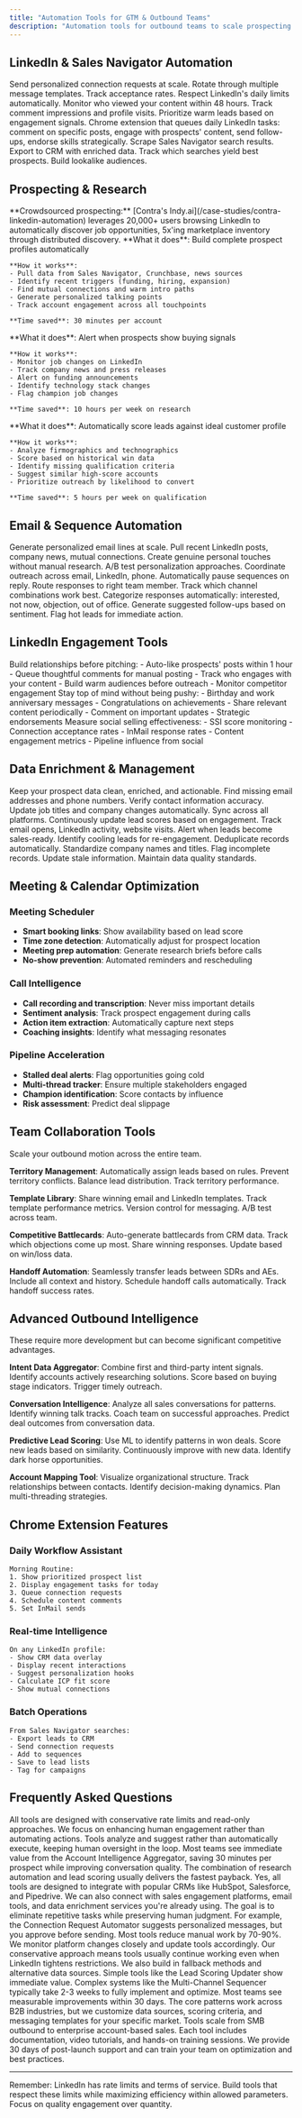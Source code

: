 ```yaml
---
title: "Automation Tools for GTM & Outbound Teams"
description: "Automation tools for outbound teams to scale prospecting and personalization"
---
```


## LinkedIn & Sales Navigator Automation

<CardGroup cols={2}>
  <Card title="Connection Request Automator" icon="user-plus">
    Send personalized connection requests at scale. Rotate through multiple message templates. Track acceptance rates. Respect LinkedIn's daily limits automatically.
  </Card>

  <Card title="48hr Engagement Tracker" icon="clock">
    Monitor who viewed your content within 48 hours. Track comment impressions and profile visits. Prioritize warm leads based on engagement signals.
  </Card>

  <Card title="Task Queue Extension" icon="list-check">
    Chrome extension that queues daily LinkedIn tasks: comment on specific posts, engage with prospects' content, send follow-ups, endorse skills strategically.
  </Card>

  <Card title="Lead List Builder" icon="database">
    Scrape Sales Navigator search results. Export to CRM with enriched data. Track which searches yield best prospects. Build lookalike audiences.
  </Card>
</CardGroup>

## Prospecting & Research

<Note>
**Crowdsourced prospecting:** [Contra's Indy.ai](/case-studies/contra-linkedin-automation) leverages 20,000+ users browsing LinkedIn to automatically discover job opportunities, 5x'ing marketplace inventory through distributed discovery.
</Note>

<AccordionGroup>
  <Accordion title="Account Intelligence Aggregator">
    **What it does**: Build complete prospect profiles automatically

    **How it works**:
    - Pull data from Sales Navigator, Crunchbase, news sources
    - Identify recent triggers (funding, hiring, expansion)
    - Find mutual connections and warm intro paths
    - Generate personalized talking points
    - Track account engagement across all touchpoints

    **Time saved**: 30 minutes per account
  </Accordion>

  <Accordion title="Trigger Event Monitor">
    **What it does**: Alert when prospects show buying signals

    **How it works**:
    - Monitor job changes on LinkedIn
    - Track company news and press releases
    - Alert on funding announcements
    - Identify technology stack changes
    - Flag champion job changes

    **Time saved**: 10 hours per week on research
  </Accordion>

  <Accordion title="ICP Score Calculator">
    **What it does**: Automatically score leads against ideal customer profile

    **How it works**:
    - Analyze firmographics and technographics
    - Score based on historical win data
    - Identify missing qualification criteria
    - Suggest similar high-score accounts
    - Prioritize outreach by likelihood to convert

    **Time saved**: 5 hours per week on qualification
  </Accordion>
</AccordionGroup>

## Email & Sequence Automation

<Tabs>
  <Tab title="Email Personalization Engine">
    Generate personalized email lines at scale. Pull recent LinkedIn posts, company news, mutual connections. Create genuine personal touches without manual research. A/B test personalization approaches.
  </Tab>

  <Tab title="Multi-Channel Sequencer">
    Coordinate outreach across email, LinkedIn, phone. Automatically pause sequences on reply. Route responses to right team member. Track which channel combinations work best.
  </Tab>

  <Tab title="Reply Sentiment Analyzer">
    Categorize responses automatically: interested, not now, objection, out of office. Generate suggested follow-ups based on sentiment. Flag hot leads for immediate action.
  </Tab>
</Tabs>

## LinkedIn Engagement Tools

<Steps>
  <Step title="Content Engagement Strategy">
    Build relationships before pitching:
    - Auto-like prospects' posts within 1 hour
    - Queue thoughtful comments for manual posting
    - Track who engages with your content
    - Build warm audiences before outreach
    - Monitor competitor engagement
  </Step>

  <Step title="Connection Nurture Sequences">
    Stay top of mind without being pushy:
    - Birthday and work anniversary messages
    - Congratulations on achievements
    - Share relevant content periodically
    - Comment on important updates
    - Strategic endorsements
  </Step>

  <Step title="Social Selling Tracker">
    Measure social selling effectiveness:
    - SSI score monitoring
    - Connection acceptance rates
    - InMail response rates
    - Content engagement metrics
    - Pipeline influence from social
  </Step>
</Steps>

## Data Enrichment & Management

<Info>
Keep your prospect data clean, enriched, and actionable.
</Info>

<Card title="Contact Enrichment Tool">
  Find missing email addresses and phone numbers. Verify contact information accuracy. Update job titles and company changes automatically. Sync across all platforms.
</Card>

<Card title="Lead Scoring Updater">
  Continuously update lead scores based on engagement. Track email opens, LinkedIn activity, website visits. Alert when leads become sales-ready. Identify cooling leads for re-engagement.
</Card>

<Card title="CRM Hygiene Automator">
  Deduplicate records automatically. Standardize company names and titles. Flag incomplete records. Update stale information. Maintain data quality standards.
</Card>

## Meeting & Calendar Optimization

### Meeting Scheduler
- **Smart booking links**: Show availability based on lead score
- **Time zone detection**: Automatically adjust for prospect location
- **Meeting prep automation**: Generate research briefs before calls
- **No-show prevention**: Automated reminders and rescheduling

### Call Intelligence
- **Call recording and transcription**: Never miss important details
- **Sentiment analysis**: Track prospect engagement during calls
- **Action item extraction**: Automatically capture next steps
- **Coaching insights**: Identify what messaging resonates

### Pipeline Acceleration
- **Stalled deal alerts**: Flag opportunities going cold
- **Multi-thread tracker**: Ensure multiple stakeholders engaged
- **Champion identification**: Score contacts by influence
- **Risk assessment**: Predict deal slippage

## Team Collaboration Tools

<Tip>
Scale your outbound motion across the entire team.
</Tip>

**Territory Management**: Automatically assign leads based on rules. Prevent territory conflicts. Balance lead distribution. Track territory performance.

**Template Library**: Share winning email and LinkedIn templates. Track template performance metrics. Version control for messaging. A/B test across team.

**Competitive Battlecards**: Auto-generate battlecards from CRM data. Track which objections come up most. Share winning responses. Update based on win/loss data.

**Handoff Automation**: Seamlessly transfer leads between SDRs and AEs. Include all context and history. Schedule handoff calls automatically. Track handoff success rates.

## Advanced Outbound Intelligence

<Note>
These require more development but can become significant competitive advantages.
</Note>

**Intent Data Aggregator**: Combine first and third-party intent signals. Identify accounts actively researching solutions. Score based on buying stage indicators. Trigger timely outreach.

**Conversation Intelligence**: Analyze all sales conversations for patterns. Identify winning talk tracks. Coach team on successful approaches. Predict deal outcomes from conversation data.

**Predictive Lead Scoring**: Use ML to identify patterns in won deals. Score new leads based on similarity. Continuously improve with new data. Identify dark horse opportunities.

**Account Mapping Tool**: Visualize organizational structure. Track relationships between contacts. Identify decision-making dynamics. Plan multi-threading strategies.

## Chrome Extension Features

### Daily Workflow Assistant
```
Morning Routine:
1. Show prioritized prospect list
2. Display engagement tasks for today
3. Queue connection requests
4. Schedule content comments
5. Set InMail sends
```

### Real-time Intelligence
```
On any LinkedIn profile:
- Show CRM data overlay
- Display recent interactions
- Suggest personalization hooks
- Calculate ICP fit score
- Show mutual connections
```

### Batch Operations
```
From Sales Navigator searches:
- Export leads to CRM
- Send connection requests
- Add to sequences
- Save to lead lists
- Tag for campaigns
```

## Frequently Asked Questions

<AccordionGroup>
  <Accordion title="How do these tools avoid violating LinkedIn's terms of service?">
    All tools are designed with conservative rate limits and read-only approaches. We focus on enhancing human engagement rather than automating actions. Tools analyze and suggest rather than automatically execute, keeping human oversight in the loop.
  </Accordion>

  <Accordion title="Which automation tool typically provides the biggest ROI?">
    Most teams see immediate value from the Account Intelligence Aggregator, saving 30 minutes per prospect while improving conversation quality. The combination of research automation and lead scoring usually delivers the fastest payback.
  </Accordion>

  <Accordion title="Can these tools integrate with our existing CRM and sales stack?">
    Yes, all tools are designed to integrate with popular CRMs like HubSpot, Salesforce, and Pipedrive. We can also connect with sales engagement platforms, email tools, and data enrichment services you're already using.
  </Accordion>

  <Accordion title="How much manual work is still required with these automations?">
    The goal is to eliminate repetitive tasks while preserving human judgment. For example, the Connection Request Automator suggests personalized messages, but you approve before sending. Most tools reduce manual work by 70-90%.
  </Accordion>

  <Accordion title="What happens if LinkedIn changes their platform or policies?">
    We monitor platform changes closely and update tools accordingly. Our conservative approach means tools usually continue working even when LinkedIn tightens restrictions. We also build in fallback methods and alternative data sources.
  </Accordion>

  <Accordion title="How quickly can a sales team start seeing results?">
    Simple tools like the Lead Scoring Updater show immediate value. Complex systems like the Multi-Channel Sequencer typically take 2-3 weeks to fully implement and optimize. Most teams see measurable improvements within 30 days.
  </Accordion>

  <Accordion title="Do these tools work for all industries and deal sizes?">
    The core patterns work across B2B industries, but we customize data sources, scoring criteria, and messaging templates for your specific market. Tools scale from SMB outbound to enterprise account-based sales.
  </Accordion>

  <Accordion title="What training and support do you provide for new tools?">
    Each tool includes documentation, video tutorials, and hands-on training sessions. We provide 30 days of post-launch support and can train your team on optimization and best practices.
  </Accordion>
</AccordionGroup>

---

Remember: LinkedIn has rate limits and terms of service. Build tools that respect these limits while maximizing efficiency within allowed parameters. Focus on quality engagement over quantity.